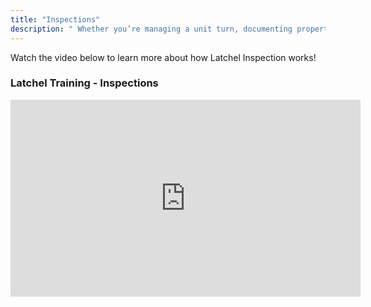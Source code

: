 ```yaml
---
title: "Inspections"
description: " Whether you’re managing a unit turn, documenting property conditions, or performing routine check-ins, Latchel’s Inspections feature gives you the tools to capture everything in one place—efficiently and clearly. With customizable templates, mobile-friendly inspection forms, and the ability to create work orders directly from flagged items, your team can stay organized and on track from start to finish. Each inspection can be linked to a project for full visibility, helping you manage tasks, timelines, and property updates without missing a beat. In this guide, you’ll learn how to build templates, assign and complete inspections, and turn inspection results into actionable tasks—all while keeping your workflow smooth and your team aligned."
---
```


Watch the video below to learn more about how Latchel Inspection works\!

### <Icon icon="camera-movie" iconType="duotone" color="#ff9b8a" size={25} /> **Latchel Training - Inspections**

<Frame>
  <iframe width="560" height="315" src="https://www.youtube.com/embed/ya8bzMeBdds?si=Yg57CU2Vgz8GXZMh" title="YouTube video player" frameborder="0" allow="accelerometer; autoplay; clipboard-write; encrypted-media; gyroscope; picture-in-picture; web-share" referrerpolicy="strict-origin-when-cross-origin" allowfullscreen />
</Frame>

### <Icon icon="book-bookmark" iconType="sharp-duotone-solid" color="#ff9b8a" size={25} /> **Related Articles**

<Card title="Managing Latchel Inspections" icon="building-magnifying-glass" iconType="duotone" href="/s/topic/0TO5e000000h9wqGAA/Managing-Latchel-Inspections">
  Through this article you will learn:

  - Creating New Inspection
  - Adding a New Item Within an Inspection
  - Deleting an Inspections
  - Updating an Existing Inspection
</Card>